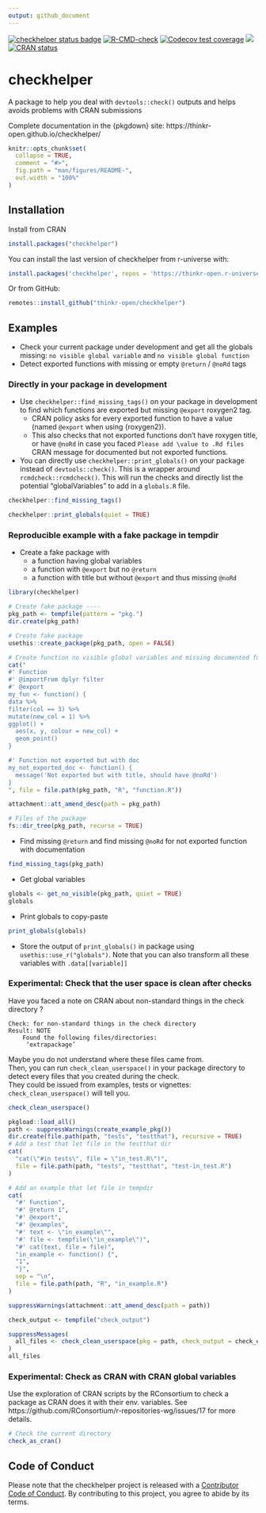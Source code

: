```yaml
---
output: github_document
---
```


<!-- README.md is generated from README.Rmd. Please edit that file -->

<!-- badges: start -->
[![checkhelper status badge](https://thinkr-open.r-universe.dev/badges/checkhelper)](https://thinkr-open.r-universe.dev)
[![R-CMD-check](https://github.com/ThinkR-open/checkhelper/actions/workflows/R-CMD-check.yaml/badge.svg)](https://github.com/ThinkR-open/checkhelper/actions/workflows/R-CMD-check.yaml)
[![Codecov test coverage](https://codecov.io/gh/ThinkR-open/checkhelper/branch/main/graph/badge.svg)](https://app.codecov.io/gh/ThinkR-open/checkhelper/tree/main)
[![](https://cranlogs.r-pkg.org/badges/checkhelper)](https://cran.r-project.org/package=checkhelper)
[![CRAN status](https://www.r-pkg.org/badges/version/checkhelper)](https://CRAN.R-project.org/package=checkhelper)
<!-- badges: end -->
  
# checkhelper
A package to help you deal with `devtools::check()` outputs and helps avoids problems with CRAN submissions

Complete documentation in the {pkgdown} site: https://thinkr-open.github.io/checkhelper/

```r
knitr::opts_chunk$set(
  collapse = TRUE,
  comment = "#>",
  fig.path = "man/figures/README-",
  out.width = "100%"
)
```

## Installation

Install from CRAN

```r
install.packages("checkhelper")
```


You can install the last version of checkhelper from r-universe with:

```r
install.packages('checkhelper', repos = 'https://thinkr-open.r-universe.dev')
```


Or from GitHub:
``` r
remotes::install_github("thinkr-open/checkhelper")
```

## Examples

- Check your current package under development and get all the globals missing: `no visible global variable` and `no visible global function`
- Detect exported functions with missing or empty `@return` / `@noRd` tags

### Directly in your package in development

- Use `checkhelper::find_missing_tags()` on your package in development to find which functions are exported but missing `@export` roxygen2 tag. 
  - CRAN policy asks for every exported function to have a value (named `@export` when using {roxygen2}). 
  - This also checks that not exported functions don't have roxygen title, or have `@noRd` in case you faced `Please add \value to .Rd files` CRAN message for documented but not exported functions.
- You can directly use `checkhelper::print_globals()` on your package instead of `devtools::check()`. This is a wrapper around `rcmdcheck::rcmdcheck()`. This will run the checks and directly list the potential "globalVariables" to add in a `globals.R` file.

```r
checkhelper::find_missing_tags()

checkhelper::print_globals(quiet = TRUE)
```

### Reproducible example with a fake package in tempdir

- Create a fake package with 
  - a function having global variables
  - a function with `@export` but no `@return`
  - a function with title but without `@export` and thus missing `@noRd`
  
```r
library(checkhelper)

# Create fake package ----
pkg_path <- tempfile(pattern = "pkg.")
dir.create(pkg_path)

# Create fake package
usethis::create_package(pkg_path, open = FALSE)

# Create function no visible global variables and missing documented functions
cat("
#' Function
#' @importFrom dplyr filter
#' @export
my_fun <- function() {
data %>%
filter(col == 3) %>%
mutate(new_col = 1) %>%
ggplot() +
  aes(x, y, colour = new_col) +
  geom_point()
}

#' Function not exported but with doc
my_not_exported_doc <- function() {
  message('Not exported but with title, should have @noRd')
}
", file = file.path(pkg_path, "R", "function.R"))

attachment::att_amend_desc(path = pkg_path)

# Files of the package
fs::dir_tree(pkg_path, recurse = TRUE)
```

- Find missing `@return` and find missing `@noRd` for not exported function with documentation

```r
find_missing_tags(pkg_path)
```


- Get global variables
```r
globals <- get_no_visible(pkg_path, quiet = TRUE)
globals
```

- Print globals to copy-paste
```r
print_globals(globals)
```

- Store the output of `print_globals()` in package using `usethis::use_r("globals")`. 
Note that you can also transform all these variables with `.data[[variable]]`

### Experimental: Check that the user space is clean after checks

Have you faced a note on CRAN about non-standard things in the check directory ?

```
Check: for non-standard things in the check directory
Result: NOTE
    Found the following files/directories:
     ‘extrapackage’ 
```

Maybe you do not understand where these files came from.  
Then, you can run `check_clean_userspace()` in your package directory to detect every files that you created during the check.  
They could be issued from examples, tests or vignettes: `check_clean_userspace()` will tell you.

```r
check_clean_userspace()
```
```r
pkgload::load_all()
path <- suppressWarnings(create_example_pkg())
dir.create(file.path(path, "tests", "testthat"), recursive = TRUE)
# Add a test that let file in the testthat dir
cat(
  "cat(\"#in tests\", file = \"in_test.R\")",
  file = file.path(path, "tests", "testthat", "test-in_test.R")
)

# Add an example that let file in tempdir
cat(
  "#' Function",
  "#' @return 1",
  "#' @export",
  "#' @examples",
  "#' text <- \"in_example\"",
  "#' file <- tempfile(\"in_example\")",
  "#' cat(text, file = file)",
  "in_example <- function() {",
  "1",
  "}",
  sep = "\n",
  file = file.path(path, "R", "in_example.R")
)

suppressWarnings(attachment::att_amend_desc(path = path))

check_output <- tempfile("check_output")

suppressMessages(
  all_files <- check_clean_userspace(pkg = path, check_output = check_output),
)
all_files
```


### Experimental: Check as CRAN with CRAN global variables

Use the exploration of CRAN scripts by the RConsortium to check a package as CRAN does it with their env. variables. See https://github.com/RConsortium/r-repositories-wg/issues/17 for more details.  

```r
# Check the current directory
check_as_cran()
```

## Code of Conduct
  
  Please note that the checkhelper project is released with a [Contributor Code of Conduct](https://thinkr-open.github.io/checkhelper/CODE_OF_CONDUCT.html). By contributing to this project, you agree to abide by its terms.
